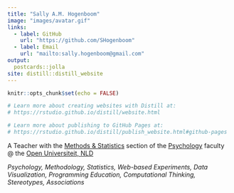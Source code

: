 ```yaml
---
title: "Sally A.M. Hogenboom"
image: "images/avatar.gif"
links:
  - label: GitHub
    url: "https://github.com/SHogenboom"
  - label: Email
    url: "mailto:sally.hogenboom@gmail.com"
output:
  postcards::jolla
site: distill::distill_website
---
```


```r
knitr::opts_chunk$set(echo = FALSE)

# Learn more about creating websites with Distill at:
# https://rstudio.github.io/distill/website.html

# Learn more about publishing to GitHub Pages at:
# https://rstudio.github.io/distill/publish_website.html#github-pages

```

A Teacher with the [Methods & Statistics](https://www.ou.nl/onderzoek-psychologie-methoden-en-technieken) section of the [Psychology](https://www.ou.nl/en/web/open-universiteit/faculty-of-psychology) faculty @ the [Open Universiteit, NLD](https://www.ou.nl/en/home)

*Psychology, Methodology, Statistics, Web-based Experiments, Data Visualization, Programming Education, Computational Thinking, Stereotypes, Associations*
